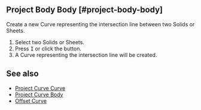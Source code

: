 
## Project Body Body [#project-body-body]

<Reference shortcut="" command="Project Body Body" button="" />

Create a new Curve representing the intersection line between two Solids or Sheets.

1. Select two Solids or Sheets.
2. Press <kbd>I</kbd> or click the button.
3. A Curve representing the intersection line will be created.

## See also
- [Project Curve Curve](./project-curve-curve)
- [Project Curve Body](./project-curve-body)
- [Offset Curve](./offset-curve)


